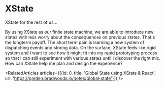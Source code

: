 
<Meta title="menu/missions/xstate" />

# XState

<Subtitle>XState for the rest of us...</Subtitle>

<Paragraph>
By using XState as our finite state machine, we are able to introduce new states with less worry about the consequences on previous states. That's the longterm payoff. The short term pain is learning a new system of dispatching events and storing data.
</Paragraph>

<Paragraph>
 On the surface, XState feels like rigid system and I want to see how it might fit into my rapid prototyping process so that I can still experiment with various states until I discover the right mix. How can XState help me plan and design the experience? 
</Paragraph>


<RelatedArticles articles={[{id: 0, title: 'Global State using XState & React', url: 'https://garden.bradwoods.io/notes/global-state'}]} />